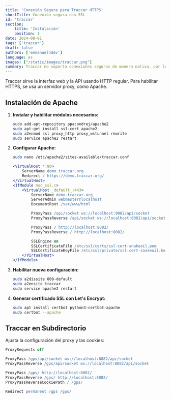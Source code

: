 ```yaml
---
title: 'Conexión Segura para Traccar HTTPS'
shortTitle: Conexión segura con SSL
id: 'traccar'
section:
    title: 'Instalación'
    position: 1
date: 2024-08-01
tags: ['traccar']
draft: false
authors: ['emmanuelhdev']
language: es
images: ["/static/images/traccar.png"]
summary: Traccar no soporta conexiones seguras de manera nativa, por lo que se usa un servidor proxy, en este caso Apache, para tunelizar todas las solicitudes a través de una conexión segura.
---
```

Traccar sirve la interfaz web y la API usando HTTP regular. Para habilitar HTTPS, se usa un servidor proxy, como Apache.

## Instalación de Apache
1. **Instalar y habilitar módulos necesarios:**
    ```bash
    sudo add-apt-repository ppa:ondrej/apache2
    sudo apt-get install ssl-cert apache2
    sudo a2enmod ssl proxy_http proxy_wstunnel rewrite
    sudo service apache2 restart
    ```

2. **Configurar Apache:**
    ```bash
    sudo nano /etc/apache2/sites-available/traccar.conf
    ```
    ```apache
    <VirtualHost *:80>
        ServerName demo.traccar.org
        Redirect / https://demo.traccar.org/
    </VirtualHost>
    <IfModule mod_ssl.c>
        <VirtualHost _default_:443>
            ServerName demo.traccar.org
            ServerAdmin webmaster@localhost
            DocumentRoot /var/www/html

            ProxyPass /api/socket ws://localhost:8082/api/socket
            ProxyPassReverse /api/socket ws://localhost:8082/api/socket

            ProxyPass / http://localhost:8082/
            ProxyPassReverse / http://localhost:8082/

            SSLEngine on
            SSLCertificateFile /etc/ssl/certs/ssl-cert-snakeoil.pem
            SSLCertificateKeyFile /etc/ssl/private/ssl-cert-snakeoil.key
        </VirtualHost>
    </IfModule>
    ```

3. **Habilitar nueva configuración:**
    ```bash
    sudo a2dissite 000-default
    sudo a2ensite traccar
    sudo service apache2 restart
    ```

4. **Generar certificado SSL con Let's Encrypt:**
    ```bash
    sudo apt install certbot python3-certbot-apache
    sudo certbot --apache
    ```

## Traccar en Subdirectorio
Ajusta la configuración del proxy y las cookies:
```apache
ProxyRequests off

ProxyPass /gps/api/socket ws://localhost:8082/api/socket
ProxyPassReverse /gps/api/socket ws://localhost:8082/api/socket

ProxyPass /gps/ http://localhost:8082/
ProxyPassReverse /gps/ http://localhost:8082/
ProxyPassReverseCookiePath / /gps/

Redirect permanent /gps /gps/
```